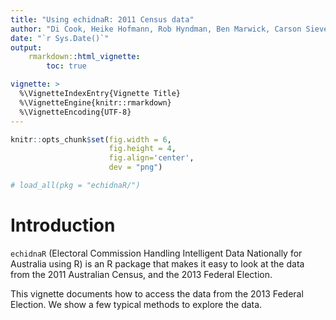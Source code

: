 ```yaml
---
title: "Using echidnaR: 2011 Census data"
author: "Di Cook, Heike Hofmann, Rob Hyndman, Ben Marwick, Carson Sievert, Nicholas Tierney, Fang Zhou."
date: "`r Sys.Date()`"
output: 
    rmarkdown::html_vignette:
        toc: true

vignette: >
  %\VignetteIndexEntry{Vignette Title}
  %\VignetteEngine{knitr::rmarkdown}
  %\VignetteEncoding{UTF-8}
---
```



```r

knitr::opts_chunk$set(fig.width = 6,
                      fig.height = 4,
                      fig.align='center',
                      dev = "png")

```


```r

# load_all(pkg = "echidnaR/")

```

# Introduction

`echidnaR` (Electoral Commission Handling Intelligent Data Nationally for Australia using R) is an R package that makes it easy to look at the data from the 2011 Australian Census, and the 2013 Federal Election.

This vignette documents how to access the data from the 2013 Federal Election. We show a few typical methods to explore the data.


